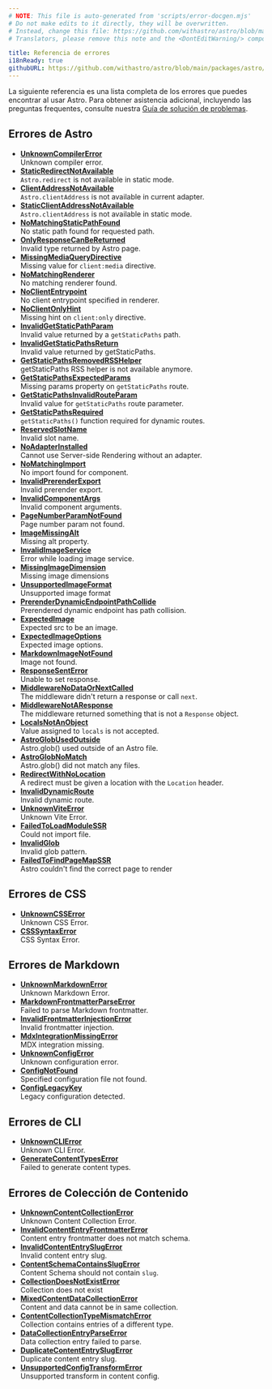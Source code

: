 ```yaml
---
# NOTE: This file is auto-generated from 'scripts/error-docgen.mjs'
# Do not make edits to it directly, they will be overwritten.
# Instead, change this file: https://github.com/withastro/astro/blob/main/packages/astro/src/core/errors/errors-data.ts
# Translators, please remove this note and the <DontEditWarning/> component.

title: Referencia de errores
i18nReady: true
githubURL: https://github.com/withastro/astro/blob/main/packages/astro/src/core/errors/errors-data.ts
---
```


La siguiente referencia es una lista completa de los errores que puedes encontrar al usar Astro. Para obtener asistencia adicional, incluyendo las preguntas frequentes, consulte nuestra [Guía de solución de problemas](/es/guides/troubleshooting/).

## Errores de Astro
- [**UnknownCompilerError**](/es/reference/errors/unknown-compiler-error/)<br/>Unknown compiler error.
- [**StaticRedirectNotAvailable**](/es/reference/errors/static-redirect-not-available/)<br/>`Astro.redirect` is not available in static mode.
- [**ClientAddressNotAvailable**](/es/reference/errors/client-address-not-available/)<br/>`Astro.clientAddress` is not available in current adapter.
- [**StaticClientAddressNotAvailable**](/es/reference/errors/static-client-address-not-available/)<br/>`Astro.clientAddress` is not available in static mode.
- [**NoMatchingStaticPathFound**](/es/reference/errors/no-matching-static-path-found/)<br/>No static path found for requested path.
- [**OnlyResponseCanBeReturned**](/es/reference/errors/only-response-can-be-returned/)<br/>Invalid type returned by Astro page.
- [**MissingMediaQueryDirective**](/es/reference/errors/missing-media-query-directive/)<br/>Missing value for `client:media` directive.
- [**NoMatchingRenderer**](/es/reference/errors/no-matching-renderer/)<br/>No matching renderer found.
- [**NoClientEntrypoint**](/es/reference/errors/no-client-entrypoint/)<br/>No client entrypoint specified in renderer.
- [**NoClientOnlyHint**](/es/reference/errors/no-client-only-hint/)<br/>Missing hint on `client:only` directive.
- [**InvalidGetStaticPathParam**](/es/reference/errors/invalid-get-static-path-param/)<br/>Invalid value returned by a `getStaticPaths` path.
- [**InvalidGetStaticPathsReturn**](/es/reference/errors/invalid-get-static-paths-return/)<br/>Invalid value returned by getStaticPaths.
- [**GetStaticPathsRemovedRSSHelper**](/es/reference/errors/get-static-paths-removed-rsshelper/)<br/>getStaticPaths RSS helper is not available anymore.
- [**GetStaticPathsExpectedParams**](/es/reference/errors/get-static-paths-expected-params/)<br/>Missing params property on `getStaticPaths` route.
- [**GetStaticPathsInvalidRouteParam**](/es/reference/errors/get-static-paths-invalid-route-param/)<br/>Invalid value for `getStaticPaths` route parameter.
- [**GetStaticPathsRequired**](/es/reference/errors/get-static-paths-required/)<br/>`getStaticPaths()` function required for dynamic routes.
- [**ReservedSlotName**](/es/reference/errors/reserved-slot-name/)<br/>Invalid slot name.
- [**NoAdapterInstalled**](/es/reference/errors/no-adapter-installed/)<br/>Cannot use Server-side Rendering without an adapter.
- [**NoMatchingImport**](/es/reference/errors/no-matching-import/)<br/>No import found for component.
- [**InvalidPrerenderExport**](/es/reference/errors/invalid-prerender-export/)<br/>Invalid prerender export.
- [**InvalidComponentArgs**](/es/reference/errors/invalid-component-args/)<br/>Invalid component arguments.
- [**PageNumberParamNotFound**](/es/reference/errors/page-number-param-not-found/)<br/>Page number param not found.
- [**ImageMissingAlt**](/es/reference/errors/image-missing-alt/)<br/>Missing alt property.
- [**InvalidImageService**](/es/reference/errors/invalid-image-service/)<br/>Error while loading image service.
- [**MissingImageDimension**](/es/reference/errors/missing-image-dimension/)<br/>Missing image dimensions
- [**UnsupportedImageFormat**](/es/reference/errors/unsupported-image-format/)<br/>Unsupported image format
- [**PrerenderDynamicEndpointPathCollide**](/es/reference/errors/prerender-dynamic-endpoint-path-collide/)<br/>Prerendered dynamic endpoint has path collision.
- [**ExpectedImage**](/es/reference/errors/expected-image/)<br/>Expected src to be an image.
- [**ExpectedImageOptions**](/es/reference/errors/expected-image-options/)<br/>Expected image options.
- [**MarkdownImageNotFound**](/es/reference/errors/markdown-image-not-found/)<br/>Image not found.
- [**ResponseSentError**](/es/reference/errors/response-sent-error/)<br/>Unable to set response.
- [**MiddlewareNoDataOrNextCalled**](/es/reference/errors/middleware-no-data-or-next-called/)<br/>The middleware didn't return a response or call `next`.
- [**MiddlewareNotAResponse**](/es/reference/errors/middleware-not-aresponse/)<br/>The middleware returned something that is not a `Response` object.
- [**LocalsNotAnObject**](/es/reference/errors/locals-not-an-object/)<br/>Value assigned to `locals` is not accepted.
- [**AstroGlobUsedOutside**](/es/reference/errors/astro-glob-used-outside/)<br/>Astro.glob() used outside of an Astro file.
- [**AstroGlobNoMatch**](/es/reference/errors/astro-glob-no-match/)<br/>Astro.glob() did not match any files.
- [**RedirectWithNoLocation**](/es/reference/errors/redirect-with-no-location/)<br/>A redirect must be given a location with the `Location` header.
- [**InvalidDynamicRoute**](/es/reference/errors/invalid-dynamic-route/)<br/>Invalid dynamic route.
- [**UnknownViteError**](/es/reference/errors/unknown-vite-error/)<br/>Unknown Vite Error.
- [**FailedToLoadModuleSSR**](/es/reference/errors/failed-to-load-module-ssr/)<br/>Could not import file.
- [**InvalidGlob**](/es/reference/errors/invalid-glob/)<br/>Invalid glob pattern.
- [**FailedToFindPageMapSSR**](/es/reference/errors/failed-to-find-page-map-ssr/)<br/>Astro couldn't find the correct page to render

## Errores de CSS

- [**UnknownCSSError**](/es/reference/errors/unknown-csserror/)<br/>Unknown CSS Error.
- [**CSSSyntaxError**](/es/reference/errors/csssyntax-error/)<br/>CSS Syntax Error.

## Errores de Markdown

- [**UnknownMarkdownError**](/es/reference/errors/unknown-markdown-error/)<br/>Unknown Markdown Error.
- [**MarkdownFrontmatterParseError**](/es/reference/errors/markdown-frontmatter-parse-error/)<br/>Failed to parse Markdown frontmatter.
- [**InvalidFrontmatterInjectionError**](/es/reference/errors/invalid-frontmatter-injection-error/)<br/>Invalid frontmatter injection.
- [**MdxIntegrationMissingError**](/es/reference/errors/mdx-integration-missing-error/)<br/>MDX integration missing.
- [**UnknownConfigError**](/es/reference/errors/unknown-config-error/)<br/>Unknown configuration error.
- [**ConfigNotFound**](/es/reference/errors/config-not-found/)<br/>Specified configuration file not found.
- [**ConfigLegacyKey**](/es/reference/errors/config-legacy-key/)<br/>Legacy configuration detected.

## Errores de CLI

- [**UnknownCLIError**](/es/reference/errors/unknown-clierror/)<br/>Unknown CLI Error.
- [**GenerateContentTypesError**](/es/reference/errors/generate-content-types-error/)<br/>Failed to generate content types.

## Errores de Colección de Contenido

- [**UnknownContentCollectionError**](/es/reference/errors/unknown-content-collection-error/)<br/>Unknown Content Collection Error.
- [**InvalidContentEntryFrontmatterError**](/es/reference/errors/invalid-content-entry-frontmatter-error/)<br/>Content entry frontmatter does not match schema.
- [**InvalidContentEntrySlugError**](/es/reference/errors/invalid-content-entry-slug-error/)<br/>Invalid content entry slug.
- [**ContentSchemaContainsSlugError**](/es/reference/errors/content-schema-contains-slug-error/)<br/>Content Schema should not contain `slug`.
- [**CollectionDoesNotExistError**](/es/reference/errors/collection-does-not-exist-error/)<br/>Collection does not exist
- [**MixedContentDataCollectionError**](/es/reference/errors/mixed-content-data-collection-error/)<br/>Content and data cannot be in same collection.
- [**ContentCollectionTypeMismatchError**](/es/reference/errors/content-collection-type-mismatch-error/)<br/>Collection contains entries of a different type.
- [**DataCollectionEntryParseError**](/es/reference/errors/data-collection-entry-parse-error/)<br/>Data collection entry failed to parse.
- [**DuplicateContentEntrySlugError**](/es/reference/errors/duplicate-content-entry-slug-error/)<br/>Duplicate content entry slug.
- [**UnsupportedConfigTransformError**](/es/reference/errors/unsupported-config-transform-error/)<br/>Unsupported transform in content config.

